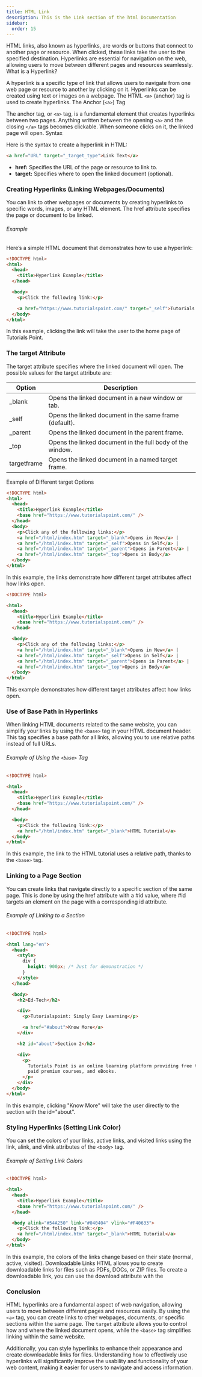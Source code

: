 ```yaml
---
title: HTML Link
description: This is the Link section of the html Documentation
sidebar:
  order: 15
---
```


HTML links, also known as hyperlinks, are words or buttons that connect to another page or resource. When clicked, these links take the user to the specified destination. Hyperlinks are essential for navigation on the web, allowing users to move between different pages and resources seamlessly.
What is a Hyperlink?

A hyperlink is a specific type of link that allows users to navigate from one web page or resource to another by clicking on it. Hyperlinks can be created using text or images on a webpage. The HTML `<a>` (anchor) tag is used to create hyperlinks.
The Anchor (`<a>`) Tag

The anchor tag, or `<a>` tag, is a fundamental element that creates hyperlinks between two pages. Anything written between the opening `<a>` and the closing `</a>` tags becomes clickable. When someone clicks on it, the linked page will open.
Syntax

Here is the syntax to create a hyperlink in HTML:

```html
<a href="URL" target="_target_type">Link Text</a>
```

- **href:** Specifies the URL of the page or resource to link to.
- **target:** Specifies where to open the linked document (optional).

### Creating Hyperlinks (Linking Webpages/Documents)

You can link to other webpages or documents by creating hyperlinks to specific words, images, or any HTML element. The href attribute specifies the page or document to be linked.

###### Example

Here’s a simple HTML document that demonstrates how to use a hyperlink:

```html
<!DOCTYPE html>
<html>
  <head>
    <title>Hyperlink Example</title>
  </head>

  <body>
    <p>Click the following link:</p>

    <a href="https://www.tutorialspoint.com/" target="_self">Tutorials Point</a>
  </body>
</html>
```

In this example, clicking the link will take the user to the home page of Tutorials Point.

### The target Attribute

The target attribute specifies where the linked document will open. The possible values for the target attribute are:

| Option      | Description                                               |
| ----------- | --------------------------------------------------------- |
| \_blank     | Opens the linked document in a new window or tab.         |
| \_self      | Opens the linked document in the same frame (default).    |
| \_parent    | Opens the linked document in the parent frame.            |
| \_top       | Opens the linked document in the full body of the window. |
| targetframe | Opens the linked document in a named target frame.        |

Example of Different target Options

```html
<!DOCTYPE html>
<html>
  <head>
    <title>Hyperlink Example</title>
    <base href="https://www.tutorialspoint.com/" />
  </head>
  <body>
    <p>Click any of the following links:</p>
    <a href="/html/index.htm" target="_blank">Opens in New</a> |
    <a href="/html/index.htm" target="_self">Opens in Self</a> |
    <a href="/html/index.htm" target="_parent">Opens in Parent</a> |
    <a href="/html/index.htm" target="_top">Opens in Body</a>
  </body>
</html>
```

In this example, the links demonstrate how different target attributes affect how links open.

```html
<!DOCTYPE html>

<html>
  <head>
    <title>Hyperlink Example</title>
    <base href="https://www.tutorialspoint.com/" />
  </head>

  <body>
    <p>Click any of the following links:</p>
    <a href="/html/index.htm" target="_blank">Opens in New</a> |
    <a href="/html/index.htm" target="_self">Opens in Self</a> |
    <a href="/html/index.htm" target="_parent">Opens in Parent</a> |
    <a href="/html/index.htm" target="_top">Opens in Body</a>
  </body>
</html>
```

This example demonstrates how different target attributes affect how links open.

### Use of Base Path in Hyperlinks

When linking HTML documents related to the same website, you can simplify your links by using the `<base>` tag in your HTML document header. This tag specifies a base path for all links, allowing you to use relative paths instead of full URLs.

###### Example of Using the `<base>` Tag

```html
<!DOCTYPE html>

<html>
  <head>
    <title>Hyperlink Example</title>
    <base href="https://www.tutorialspoint.com/" />
  </head>

  <body>
    <p>Click the following link:</p>
    <a href="/html/index.htm" target="_blank">HTML Tutorial</a>
  </body>
</html>
```

In this example, the link to the HTML tutorial uses a relative path, thanks to the `<base>` tag.

### Linking to a Page Section

You can create links that navigate directly to a specific section of the same page. This is done by using the href attribute with a #id value, where #id targets an element on the page with a corresponding id attribute.

###### Example of Linking to a Section

```html
<!DOCTYPE html>

<html lang="en">
  <head>
    <style>
      div {
        height: 900px; /* Just for demonstration */
      }
    </style>
  </head>

  <body>
    <h2>Ed-Tech</h2>

    <div>
      <p>Tutorialspoint: Simply Easy Learning</p>

      <a href="#about">Know More</a>
    </div>

    <h2 id="about">Section 2</h2>

    <div>
      <p>
        Tutorials Point is an online learning platform providing free tutorials,
        paid premium courses, and eBooks.
      </p>
    </div>
  </body>
</html>
```

In this example, clicking "Know More" will take the user directly to the section with the id="about".

### Styling Hyperlinks (Setting Link Color)

You can set the colors of your links, active links, and visited links using the link, alink, and vlink attributes of the `<body>` tag.

###### Example of Setting Link Colors

```html
<!DOCTYPE html>

<html>
  <head>
    <title>Hyperlink Example</title>
    <base href="https://www.tutorialspoint.com/" />
  </head>

  <body alink="#54A250" link="#040404" vlink="#F40633">
    <p>Click the following link:</p>
    <a href="/html/index.htm" target="_blank">HTML Tutorial</a>
  </body>
</html>
```

In this example, the colors of the links change based on their state (normal,
active, visited). Downloadable Links HTML allows you to create downloadable
links for files such as PDFs, DOCs, or ZIP files. To create a downloadable link,
you can use the download attribute with the

### Conclusion

HTML hyperlinks are a fundamental aspect of web navigation, allowing users to move between different pages and resources easily. By using the `<a>` tag, you can create links to other webpages, documents, or specific sections within the same page. The `target` attribute allows you to control how and where the linked document opens, while the `<base>` tag simplifies linking within the same website.

Additionally, you can style hyperlinks to enhance their appearance and create downloadable links for files. Understanding how to effectively use hyperlinks will significantly improve the usability and functionality of your web content, making it easier for users to navigate and access information.
